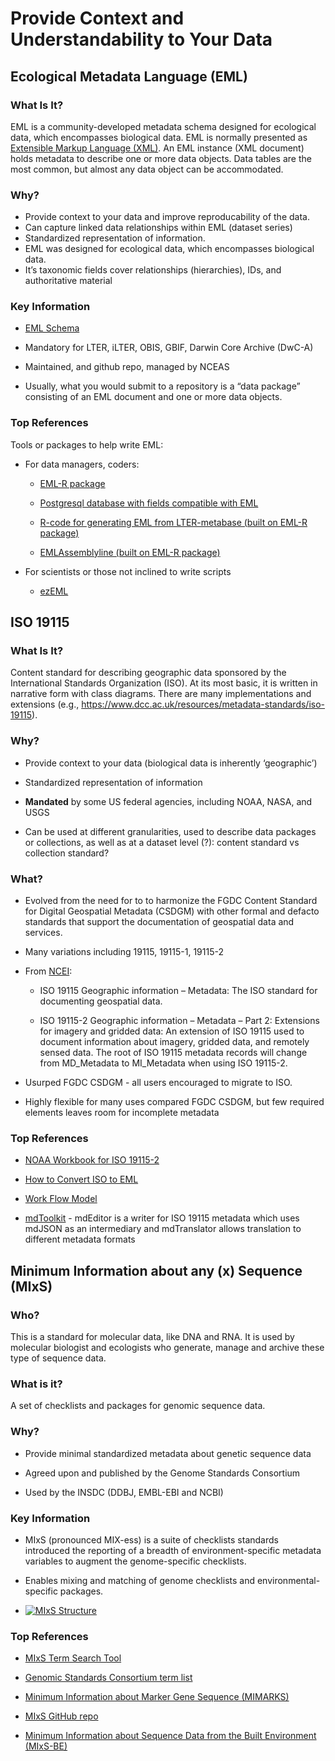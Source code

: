 # Provide Context and Understandability to Your Data

## Ecological Metadata Language (EML)

### What Is It?

EML is a community-developed metadata schema designed for ecological data, which encompasses biological data. EML is normally presented as [Extensible Markup Language (XML)](https://www.w3schools.com/xml/). An EML instance (XML document) holds metadata to describe one or more data objects. Data tables are the most common, but almost any data object can be accommodated.

### Why?

-   Provide context to your data and improve reproducability of the data.
-   Can capture linked data relationships within EML (dataset series)
-   Standardized representation of information.
-   EML was designed for ecological data, which encompasses biological data.
-   It's taxonomic fields cover relationships (hierarchies), IDs, and authoritative material

### Key Information

-   [EML Schema](https://eml.ecoinformatics.org/eml-schema)

-   Mandatory for LTER, iLTER, OBIS, GBIF, Darwin Core Archive (DwC-A)

-   Maintained, and github repo, managed by NCEAS

-   Usually, what you would submit to a repository is a "data package" consisting of an EML document and one or more data objects.

### Top References

Tools or packages to help write EML:

-   For data managers, coders: 

    -   [EML-R package](https://cran.r-project.org/web/packages/EML/index.html)

    -   [Postgresql database with fields compatible with EML](https://github.com/lter/LTER-core-metabase)

    -   [R-code for generating EML from LTER-metabase (built on EML-R package)](https://github.com/BLE-LTER/MetaEgress)

    -   [EMLAssemblyline (built on EML-R package)](https://ediorg.github.io/EMLassemblyline/articles/overview.html)

-   For scientists or those not inclined to write scripts

    -   [ezEML](https://ezeml.edirepository.org/)

## ISO 19115

### What Is It?

Content standard for describing geographic data sponsored by the International Standards Organization (ISO). At its most basic, it is written in narrative form with class diagrams. There are many implementations and extensions (e.g., <https://www.dcc.ac.uk/resources/metadata-standards/iso-19115>).

### Why?

-   Provide context to your data (biological data is inherently 'geographic')

-   Standardized representation of information

-   **Mandated** by some US federal agencies, including NOAA, NASA, and USGS

-   Can be used at different granularities, used to describe data packages or collections, as well as at a dataset level (?): content standard vs collection standard?

### What?

-   Evolved from the need for to to harmonize the FGDC Content Standard for Digital Geospatial Metadata (CSDGM) with other formal and defacto standards that support the documentation of geospatial data and services.

-   Many variations including 19115, 19115-1, 19115-2

-   From [NCEI](https://www.ncei.noaa.gov/resources/metadata):

    -   ISO 19115 Geographic information -- Metadata: The ISO standard for documenting geospatial data. 

    -   ISO 19115-2 Geographic information -- Metadata -- Part 2: Extensions for imagery and gridded data: An extension of ISO 19115 used to document information about imagery, gridded data, and remotely sensed data. The root of ISO 19115 metadata records will change from MD_Metadata to MI_Metadata when using ISO 19115-2.

-   Usurped FGDC CSDGM - all users encouraged to migrate to ISO.

-   Highly flexible for many uses compared FGDC CSDGM, but few required elements leaves room for incomplete metadata

### Top References

-   [NOAA Workbook for ISO 19115-2](https://www.ncei.noaa.gov/sites/default/files/2020-04/ISO%2019115-2%20Workbook_Part%20II%20Extentions%20for%20imagery%20and%20Gridded%20Data.pdf) 

-   [How to Convert ISO to EML](https://nceas.github.io/arcticdatautils/reference/convert_iso_to_eml.html) 

-   [Work Flow Model](https://www.fgdc.gov/metadata/iso-implementation-model-workflow)

-   [mdToolkit](https://www.mdtoolkit.org/home) - mdEditor is a writer for ISO 19115 metadata which uses mdJSON as an intermediary and mdTranslator allows translation to different metadata formats

## Minimum Information about any (x) Sequence (MIxS)

### Who?

This is a standard for molecular data, like DNA and RNA. It is used by molecular biologist and ecologists who generate, manage and archive these type of sequence data.

### What is it?

A set of checklists and packages for genomic sequence data.

### Why?

-   Provide minimal standardized metadata about genetic sequence data

-   Agreed upon and published by the Genome Standards Consortium

-   Used by the INSDC (DDBJ, EMBL-EBI and NCBI)

### Key Information

-   MIxS (pronounced MIX-ess) is a suite of checklists standards introduced the reporting of a breadth of environment-specific metadata variables to augment the genome-specific checklists.

-   Enables mixing and matching of genome checklists and environmental-specific packages.

-   [![MIxS Structure](http://www.gensc.org/images/mixs_ext_graphic-1024x731.png)](http://www.gensc.org/pages/standards-intro.html)

### Top References

-   [MIxS Term Search Tool](http://www.gensc.org/pages/standards/search-terms.html)

-   [Genomic Standards Consortium term list](https://genomicsstandardsconsortium.github.io/mixs/)

-   [Minimum Information about Marker Gene Sequence (MIMARKS)](https://www.nature.com/articles/nbt.1823)

-   [MIxS GitHub repo](https://github.com/GenomicsStandardsConsortium/mixs)

-   [Minimum Information about Sequence Data from the Built Environment (MIxS-BE)](https://www.ncbi.nlm.nih.gov/pmc/articles/PMC3869023/)
